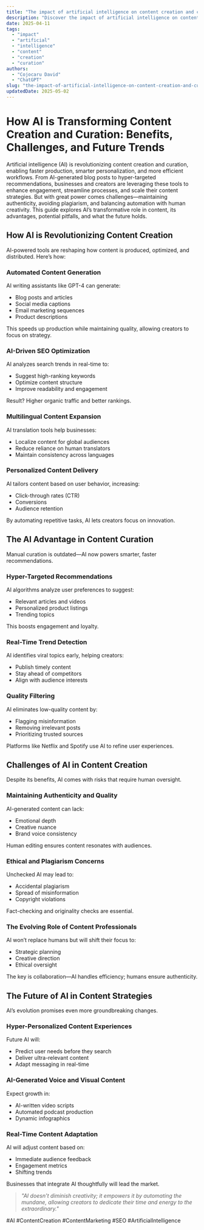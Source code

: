 ```yaml
---
title: "The impact of artificial intelligence on content creation and curation"
description: "Discover the impact of artificial intelligence on content creation and curation with this in-depth guide, providing actionable insights and practical tips to boost your knowledge and results."
date: 2025-04-11
tags:
  - "impact"
  - "artificial"
  - "intelligence"
  - "content"
  - "creation"
  - "curation"
authors:
  - "Cojocaru David"
  - "ChatGPT"
slug: "the-impact-of-artificial-intelligence-on-content-creation-and-curation"
updatedDate: 2025-05-02
---
```


# How AI is Transforming Content Creation and Curation: Benefits, Challenges, and Future Trends  

Artificial intelligence (AI) is revolutionizing content creation and curation, enabling faster production, smarter personalization, and more efficient workflows. From AI-generated blog posts to hyper-targeted recommendations, businesses and creators are leveraging these tools to enhance engagement, streamline processes, and scale their content strategies. But with great power comes challenges—maintaining authenticity, avoiding plagiarism, and balancing automation with human creativity. This guide explores AI’s transformative role in content, its advantages, potential pitfalls, and what the future holds.  

## How AI is Revolutionizing Content Creation  

AI-powered tools are reshaping how content is produced, optimized, and distributed. Here’s how:  

### Automated Content Generation  
AI writing assistants like GPT-4 can generate:  
- Blog posts and articles  
- Social media captions  
- Email marketing sequences  
- Product descriptions  

This speeds up production while maintaining quality, allowing creators to focus on strategy.  

### AI-Driven SEO Optimization  
AI analyzes search trends in real-time to:  
- Suggest high-ranking keywords  
- Optimize content structure  
- Improve readability and engagement  

Result? Higher organic traffic and better rankings.  

### Multilingual Content Expansion  
AI translation tools help businesses:  
- Localize content for global audiences  
- Reduce reliance on human translators  
- Maintain consistency across languages  

### Personalized Content Delivery  
AI tailors content based on user behavior, increasing:  
- Click-through rates (CTR)  
- Conversions  
- Audience retention  

By automating repetitive tasks, AI lets creators focus on innovation.  

## The AI Advantage in Content Curation  

Manual curation is outdated—AI now powers smarter, faster recommendations.  

### Hyper-Targeted Recommendations  
AI algorithms analyze user preferences to suggest:  
- Relevant articles and videos  
- Personalized product listings  
- Trending topics  

This boosts engagement and loyalty.  

### Real-Time Trend Detection  
AI identifies viral topics early, helping creators:  
- Publish timely content  
- Stay ahead of competitors  
- Align with audience interests  

### Quality Filtering  
AI eliminates low-quality content by:  
- Flagging misinformation  
- Removing irrelevant posts  
- Prioritizing trusted sources  

Platforms like Netflix and Spotify use AI to refine user experiences.  

## Challenges of AI in Content Creation  

Despite its benefits, AI comes with risks that require human oversight.  

### Maintaining Authenticity and Quality  
AI-generated content can lack:  
- Emotional depth  
- Creative nuance  
- Brand voice consistency  

Human editing ensures content resonates with audiences.  

### Ethical and Plagiarism Concerns  
Unchecked AI may lead to:  
- Accidental plagiarism  
- Spread of misinformation  
- Copyright violations  

Fact-checking and originality checks are essential.  

### The Evolving Role of Content Professionals  
AI won’t replace humans but will shift their focus to:  
- Strategic planning  
- Creative direction  
- Ethical oversight  

The key is collaboration—AI handles efficiency; humans ensure authenticity.  

## The Future of AI in Content Strategies  

AI’s evolution promises even more groundbreaking changes.  

### Hyper-Personalized Content Experiences  
Future AI will:  
- Predict user needs before they search  
- Deliver ultra-relevant content  
- Adapt messaging in real-time  

### AI-Generated Voice and Visual Content  
Expect growth in:  
- AI-written video scripts  
- Automated podcast production  
- Dynamic infographics  

### Real-Time Content Adaptation  
AI will adjust content based on:  
- Immediate audience feedback  
- Engagement metrics  
- Shifting trends  

Businesses that integrate AI thoughtfully will lead the market.  

> _"AI doesn’t diminish creativity; it empowers it by automating the mundane, allowing creators to dedicate their time and energy to the extraordinary."_  

#AI #ContentCreation #ContentMarketing #SEO #ArtificialIntelligence